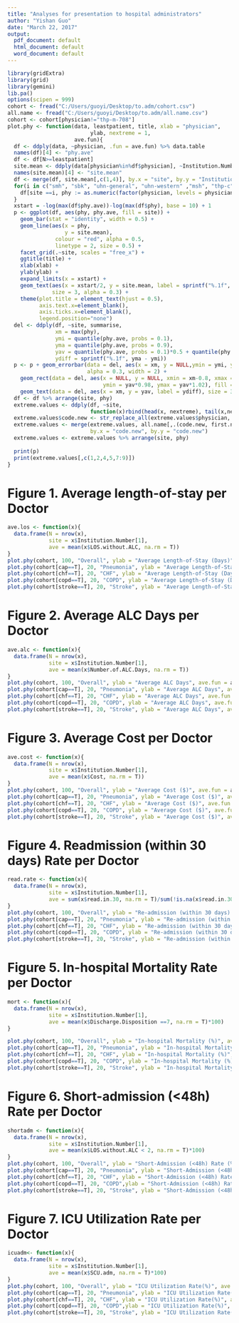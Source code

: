 ```yaml
---
title: "Analyses for presentation to hospital administrators"
author: "Yishan Guo"
date: "March 22, 2017"
output:
  pdf_document: default
  html_document: default
  word_document: default
---
```

```r
library(gridExtra)
library(grid)
library(gemini)
lib.pa()
options(scipen = 999)
cohort <- fread("C:/Users/guoyi/Desktop/to.adm/cohort.csv")
all.name <- fread("C:/Users/guoyi/Desktop/to.adm/all.name.csv")
cohort <- cohort[physician!="thp-m-708"]
plot.phy <- function(data, leastpatient, title, xlab = "physician", 
                          ylab, nextreme = 1,
                     ave.fun){
  df <- ddply(data, ~physician, .fun = ave.fun) %>% data.table
  names(df)[4] <- "phy.ave"
  df <- df[N>=leastpatient]
  site.mean <- ddply(data[physician%in%df$physician], ~Institution.Number, .fun = ave.fun)
  names(site.mean)[4] <- "site.mean"
  df <- merge(df, site.mean[,c(1,4)], by.x = "site", by.y = "Institution.Number")
  for(i in c("smh", "sbk", "uhn-general", "uhn-western" ,"msh", "thp-c", "thp-m")){
    df[site ==i, phy := as.numeric(factor(physician, levels = physician[order(phy.ave, decreasing = T)]))]
  }
  xstart = -log(max(df$phy.ave))-log(max(df$phy), base = 10) + 1
  p <- ggplot(df, aes(phy, phy.ave, fill = site)) + 
    geom_bar(stat = "identity", width = 0.5) + 
    geom_line(aes(x = phy,
                  y = site.mean),
               colour = "red", alpha = 0.5,
               linetype = 2, size = 0.5) + 
    facet_grid(.~site, scales = "free_x") + 
    ggtitle(title) +
    xlab(xlab) +
    ylab(ylab) +
    expand_limits(x = xstart) +
    geom_text(aes(x = xstart/2, y = site.mean, label = sprintf("%.1f", site.mean)), colour = "#FF6666",
              size = 3, alpha = 0.3) +
    theme(plot.title = element_text(hjust = 0.5),
          axis.text.x=element_blank(),
          axis.ticks.x=element_blank(),
          legend.position="none")
  del <- ddply(df, ~site, summarise,
               xm = max(phy),
               ymi = quantile(phy.ave, probs = 0.1),
               yma = quantile(phy.ave, probs = 0.9),
               yav = quantile(phy.ave, probs = 0.1)*0.5 + quantile(phy.ave, probs = 0.9)*0.5,
               ydiff = sprintf("%.1f", yma - ymi))
  p <- p + geom_errorbar(data = del, aes(x = xm, y = NULL,ymin = ymi, ymax = yma), 
                         alpha = 0.3, width = 2) +
    geom_rect(data = del, aes(x = NULL, y = NULL, xmin = xm-0.8, xmax = xm + 0.8, 
                              ymin = yav*0.98, ymax = yav*1.02), fill = "#EEEEEE") + 
    geom_text(data = del, aes(x = xm, y = yav, label = ydiff), size = 3)
  df <- df %>% arrange(site, phy)
  extreme.values <- ddply(df, ~site, 
                          function(x)rbind(head(x, nextreme), tail(x,nextreme)))
  extreme.values$code.new <- str_replace_all(extreme.values$physician, "[:alpha:]|-", "")
  extreme.values <- merge(extreme.values, all.name[,.(code.new, first.name, last.name)],
                          by.x = "code.new", by.y = "code.new")
  extreme.values <- extreme.values %>% arrange(site, phy)
  
  print(p)
  print(extreme.values[,c(1,2,4,5,7:9)])
}
```

# Figure 1. Average length-of-stay per Doctor


```r
ave.los <- function(x){
  data.frame(N = nrow(x),
             site = x$Institution.Number[1],
             ave = mean(x$LOS.without.ALC, na.rm = T))
}
plot.phy(cohort, 100, "Overall", ylab = "Average Length-of-Stay (Days)", ave.fun = ave.los)
plot.phy(cohort[cap==T], 20, "Pneumonia", ylab = "Average Length-of-Stay (Days)", ave.fun = ave.los)
plot.phy(cohort[chf==T], 20, "CHF", ylab = "Average Length-of-Stay (Days)", ave.fun = ave.los)
plot.phy(cohort[copd==T], 20, "COPD", ylab = "Average Length-of-Stay (Days)", ave.fun = ave.los)
plot.phy(cohort[stroke==T], 20, "Stroke", ylab = "Average Length-of-Stay (Days)", ave.fun = ave.los)

```







# Figure 2. Average ALC Days per Doctor
```r
ave.alc <- function(x){
  data.frame(N = nrow(x),
             site = x$Institution.Number[1],
             ave = mean(x$Number.of.ALC.Days, na.rm = T))
}
plot.phy(cohort, 100, "Overall", ylab = "Average ALC Days", ave.fun = ave.alc)
plot.phy(cohort[cap==T], 20, "Pneumonia", ylab = "Average ALC Days", ave.fun = ave.alc)
plot.phy(cohort[chf==T], 20, "CHF", ylab = "Average ALC Days", ave.fun = ave.alc)
plot.phy(cohort[copd==T], 20, "COPD", ylab = "Average ALC Days", ave.fun = ave.alc)
plot.phy(cohort[stroke==T], 20, "Stroke", ylab = "Average ALC Days", ave.fun = ave.alc)

```


# Figure 3. Average Cost per Doctor
```r
ave.cost <- function(x){
  data.frame(N = nrow(x),
             site = x$Institution.Number[1],
             ave = mean(x$Cost, na.rm = T))
}
plot.phy(cohort, 100, "Overall", ylab = "Average Cost ($)", ave.fun = ave.cost)
plot.phy(cohort[cap==T], 20, "Pneumonia", ylab = "Average Cost ($)", ave.fun = ave.cost)
plot.phy(cohort[chf==T], 20, "CHF", ylab = "Average Cost ($)", ave.fun = ave.cost)
plot.phy(cohort[copd==T], 20, "COPD", ylab = "Average Cost ($)", ave.fun = ave.cost)
plot.phy(cohort[stroke==T], 20, "Stroke", ylab = "Average Cost ($)", ave.fun = ave.cost)

```

# Figure 4. Readmission (within 30 days) Rate per Doctor
```r
read.rate <- function(x){
  data.frame(N = nrow(x),
             site = x$Institution.Number[1],
             ave = sum(x$read.in.30, na.rm = T)/sum(!is.na(x$read.in.30), na.rm = T)*100)
}
plot.phy(cohort, 100, "Overall", ylab = "Re-admission (within 30 days) Rate (%)", ave.fun = read.rate)
plot.phy(cohort[cap==T], 20, "Pneumonia", ylab = "Re-admission (within 30 days) Rate (%)", ave.fun = read.rate)
plot.phy(cohort[chf==T], 20, "CHF", ylab = "Re-admission (within 30 days) Rate (%)", ave.fun = read.rate)
plot.phy(cohort[copd==T], 20, "COPD", ylab = "Re-admission (within 30 days) Rate (%)", ave.fun = read.rate)
plot.phy(cohort[stroke==T], 20, "Stroke", ylab = "Re-admission (within 30 days) Rate (%)", ave.fun = read.rate)
```


# Figure 5. In-hospital Mortality Rate per Doctor
```r
mort <- function(x){
  data.frame(N = nrow(x),
             site = x$Institution.Number[1],
             ave = mean(x$Discharge.Disposition ==7, na.rm = T)*100)
}

plot.phy(cohort, 100, "Overall", ylab = "In-hospital Mortality (%)", ave.fun = mort)
plot.phy(cohort[cap==T], 20, "Pneumonia", ylab = "In-hospital Mortality (%)", ave.fun = mort)
plot.phy(cohort[chf==T], 20, "CHF", ylab = "In-hospital Mortality (%)", ave.fun = mort)
plot.phy(cohort[copd==T], 20, "COPD", ylab = "In-hospital Mortality (%)", ave.fun = mort)
plot.phy(cohort[stroke==T], 20, "Stroke", ylab = "In-hospital Mortality (%)", ave.fun = mort)

```

# Figure 6. Short-admission (<48h) Rate per Doctor
```r
shortadm <- function(x){
  data.frame(N = nrow(x),
             site = x$Institution.Number[1],
             ave = mean(x$LOS.without.ALC < 2, na.rm = T)*100)
}
plot.phy(cohort, 100, "Overall", ylab = "Short-Admission (<48h) Rate (%)", ave.fun = shortadm)
plot.phy(cohort[cap==T], 20, "Pneumonia", ylab = "Short-Admission (<48h) Rate (%)", ave.fun = shortadm)
plot.phy(cohort[chf==T], 20, "CHF", ylab = "Short-Admission (<48h) Rate (%)", ave.fun = shortadm)
plot.phy(cohort[copd==T], 20, "COPD",ylab = "Short-Admission (<48h) Rate (%)", ave.fun = shortadm)
plot.phy(cohort[stroke==T], 20, "Stroke", ylab = "Short-Admission (<48h) Rate (%)", ave.fun = shortadm)
```


# Figure 7. ICU Utilization Rate per Doctor
```r
icuadm<- function(x){
  data.frame(N = nrow(x),
             site = x$Institution.Number[1],
             ave = mean(x$SCU.adm, na.rm = T)*100)
}
plot.phy(cohort, 100, "Overall", ylab = "ICU Utilization Rate(%)", ave.fun = icuadm)
plot.phy(cohort[cap==T], 20, "Pneumonia", ylab = "ICU Utilization Rate(%)", ave.fun = icuadm)
plot.phy(cohort[chf==T], 20, "CHF", ylab = "ICU Utilization Rate(%)", ave.fun = icuadm)
plot.phy(cohort[copd==T], 20, "COPD",ylab = "ICU Utilization Rate(%)", ave.fun = icuadm)
plot.phy(cohort[stroke==T], 20, "Stroke", ylab = "ICU Utilization Rate(%)", ave.fun = icuadm)
```




